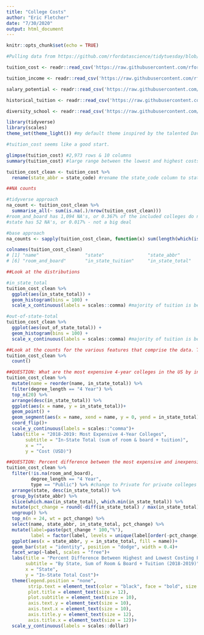 ```yaml
---
title: "College Costs"
author: "Eric Fletcher"
date: "7/30/2020"
output: html_document
---
```


```r
knitr::opts_chunk$set(echo = TRUE)
```

```r
#Pulling data from https://github.com/rfordatascience/tidytuesday/blob/master/data/2020/2020-03-10/readme.md

tuition_cost <- readr::read_csv('https://raw.githubusercontent.com/rfordatascience/tidytuesday/master/data/2020/2020-03-10/tuition_cost.csv')

tuition_income <- readr::read_csv('https://raw.githubusercontent.com/rfordatascience/tidytuesday/master/data/2020/2020-03-10/tuition_income.csv') 

salary_potential <- readr::read_csv('https://raw.githubusercontent.com/rfordatascience/tidytuesday/master/data/2020/2020-03-10/salary_potential.csv')

historical_tuition <- readr::read_csv('https://raw.githubusercontent.com/rfordatascience/tidytuesday/master/data/2020/2020-03-10/historical_tuition.csv')

diversity_school <- readr::read_csv('https://raw.githubusercontent.com/rfordatascience/tidytuesday/master/data/2020/2020-03-10/diversity_school.csv')
```
```r
library(tidyverse)
library(scales)
theme_set(theme_light()) #my default theme inspired by the talented David Robinson (https://www.youtube.com/channel/UCeiiqmVK07qhY-wvg3IZiZQ)
```

```r
#tuition_cost seems like a good start.

glimpse(tuition_cost) #2,973 rows & 10 columns
summary(tuition_cost) #large range between the lowest and highest costs

tuition_cost_clean <- tuition_cost %>% 
  rename(state_abbr = state_code) #rename the state_code column to state_abbr
```

```r
##NA counts

#tidyverse approach
na_count <- tuition_cost_clean %>% 
  summarise_all(~ sum(is.na(.)/nrow(tuition_cost_clean))) 
#room_and_board has 1,094 NA's, or 0.367% of the included colleges do not have room and board available
#state has 52 NA's, or 0.017% - not a big deal

#base approach 
na_counts <- sapply(tuition_cost_clean, function(x) sum(length(which(is.na(x))))/nrow(tuition_cost_clean))
```

```r
colnames(tuition_cost_clean)
# [1] "name"                 "state"                "state_abbr"           "type"                 "degree_length"       
# [6] "room_and_board"       "in_state_tuition"     "in_state_total"       "out_of_state_tuition" "out_of_state_total" 

##Look at the distributions

#in_state_total
tuition_cost_clean %>% 
  ggplot(aes(in_state_total)) +
  geom_histogram(bins = 100) +
  scale_x_continuous(labels = scales::comma) #majority of tuition is between $0 and $20,000

#out-of-state-total
tuition_cost_clean %>% 
  ggplot(aes(out_of_state_total)) +
  geom_histogram(bins = 100) +
  scale_x_continuous(labels = scales::comma) #majority of tuition is between $0 and $20,000

##Look at the counts for the various features that comprise the data. Try and use it to inform your questions.
tuition_cost_clean %>% 
  count()

##QUESTION: What are the most expensive 4-year colleges in the US by in-state total?
tuition_cost_clean %>% 
  mutate(name = reorder(name, in_state_total)) %>% 
  filter(degree_length == "4 Year") %>% 
  top_n(20) %>% 
  arrange(desc(in_state_total)) %>% 
  ggplot(aes(x = name, y = in_state_total))+
  geom_point() + 
  geom_segment(aes(x = name, xend = name, y = 0, yend = in_state_total))+
  coord_flip()+
  scale_y_continuous(labels = scales::"comma")+
  labs(title = "2018-2019: Most Expensive 4-Year Colleges",
       subtitle = "In-State Total (sum of room & board + tuition)",
       x = "",
       y = "Cost (USD)")

##QUESTION: Percent difference between the most expensive and inexpensive colleges per state with costs that include both tuition AND room and board?
tuition_cost_clean %>% 
  filter(!is.na(room_and_board),
         degree_length == "4 Year",
         type == "Public") %>% #change to Private for private colleges 
  arrange(state, desc(in_state_total)) %>%
  group_by(state_abbr) %>% 
  slice(which.max(in_state_total), which.min(in_state_total)) %>% 
  mutate(pct_change = round(-diff(in_state_total) / max(in_state_total),4)) %>% #percent change to create a ranking for plot
  ungroup() %>% 
  top_n(n = 24, wt = pct_change) %>% 
  select(name, state_abbr, in_state_total, pct_change) %>% 
  mutate(label=paste(pct_change * 100,"%"),
         label = factor(label, levels = unique(label[order(-pct_change)]))) %>% 
  ggplot(aes(x = state_abbr, y = in_state_total, fill = name))+
  geom_bar(stat = "identity", position = "dodge", width = 0.4)+
  facet_wrap(~label, scales = "free")+
  labs(title = "Percent Difference Between Highest and Lowest Costing Public 4-Year Colleges",
       subtitle = "By State, Sum of Room & Board + Tuition (2018-2019)",
       x = "State",
       y = "In-State Total Cost")+
  theme(legend.position = "none",
        strip.text = element_text(color = "black", face = "bold", size = 10),
        plot.title = element_text(size = 12),
        plot.subtitle = element_text(size = 10),
        axis.text.y = element_text(size = 10),
        axis.text.x = element_text(size = 10),
        axis.title.y = element_text(size = 12),
        axis.title.x = element_text(size = 12))+
  scale_y_continuous(labels = scales::dollar)

```

